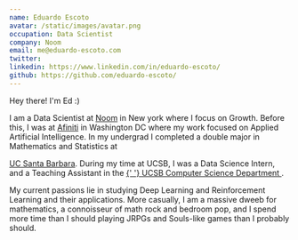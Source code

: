 ```yaml
---
name: Eduardo Escoto
avatar: /static/images/avatar.png
occupation: Data Scientist
company: Noom
email: me@eduardo-escoto.com
twitter:
linkedin: https://www.linkedin.com/in/eduardo-escoto/
github: https://github.com/eduardo-escoto/
---
```


Hey there! I&apos;m Ed :)

I am a Data Scientist at [Noom](https://www.noom.com/)
in New york where I focus on Growth. Before this, I was at <a href="https://afiniti.com">Afiniti</a> in Washington DC
where my work focused on Applied Artificial Intelligence. In my
undergrad I completed a double major in Mathematics and Statistics at

<a href="https://www.ucsb.edu/">UC Santa Barbara</a>. During my time at UCSB, I was a Data Science
Intern, and a Teaching Assistant in the <a href="https://cs.ucsb.edu/">
  {' '}
  UCSB Computer Science Department
</a>.

My current passions lie in studying Deep Learning and Reinforcement Learning and their applications.
More casually, I am a massive dweeb for mathematics, a connoisseur of
math rock and bedroom pop, and I spend more time than I should playing
JRPGs and Souls-like games than I probably should.
